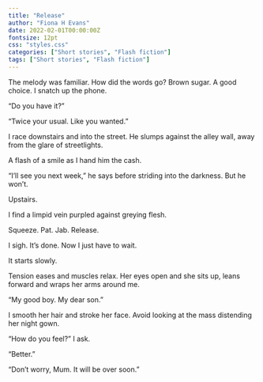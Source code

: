 ```yaml
---
title: "Release"
author: "Fiona H Evans"
date: 2022-02-01T00:00:00Z
fontsize: 12pt
css: "styles.css"
categories: ["Short stories", "Flash fiction"]
tags: ["Short stories", "Flash fiction"]
---
```




The melody was familiar. How did the words go? Brown sugar. A good choice. I snatch up the phone.

“Do you have it?”

“Twice your usual. Like you wanted.”

I race downstairs and into the street. He slumps against the alley wall, away from the glare of streetlights. 

A flash of a smile as I hand him the cash.

“I’ll see you next week,” he says before striding into the darkness.
But he won’t.

Upstairs.

I find a limpid vein purpled against greying flesh. 

Squeeze. Pat. Jab. Release.

I sigh. It’s done. Now I just have to wait.

It starts slowly. 

Tension eases and muscles relax. Her eyes open and she sits up, leans forward and wraps her arms around me.

“My good boy. My dear son.”

I smooth her hair and stroke her face. Avoid looking at the mass distending her night gown.

“How do you feel?” I ask.

“Better.”

“Don’t worry, Mum. It will be over soon.”

